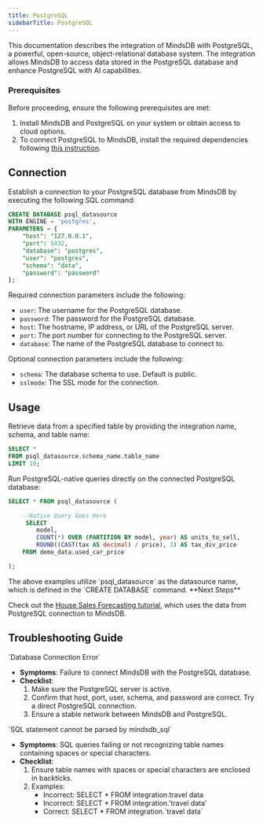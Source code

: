 ```yaml
---
title: PostgreSQL
sidebarTitle: PostgreSQL
---
```


This documentation describes the integration of MindsDB with PostgreSQL, a powerful, open-source, object-relational database system. 
The integration allows MindsDB to access data stored in the PostgreSQL database and enhance PostgreSQL with AI capabilities.

### Prerequisites

Before proceeding, ensure the following prerequisites are met:

 1. Install MindsDB and PostgreSQL on your system or obtain access to cloud options.
 2. To connect PostgreSQL to MindsDB, install the required dependencies following [this instruction](/setup/self-hosted/docker#install-dependencies).

## Connection

Establish a connection to your PostgreSQL database from MindsDB by executing the following SQL command:

```sql
CREATE DATABASE psql_datasource 
WITH ENGINE = 'postgres', 
PARAMETERS = {
    "host": "127.0.0.1",
    "port": 5432,
    "database": "postgres",
    "user": "postgres",
    "schema": "data",
    "password": "password"
};
```

Required connection parameters include the following:

*    `user`: The username for the PostgreSQL database.
*    `password`: The password for the PostgreSQL database.
*    `host`: The hostname, IP address, or URL of the PostgreSQL server.
*    `port`: The port number for connecting to the PostgreSQL server.
*    `database`: The name of the PostgreSQL database to connect to.

Optional connection parameters include the following:

*    `schema`: The database schema to use. Default is public.
*    `sslmode`: The SSL mode for the connection.

## Usage

Retrieve data from a specified table by providing the integration name, schema, and table name:

```sql
SELECT *
FROM psql_datasource.schema_name.table_name
LIMIT 10;
```

Run PostgreSQL-native queries directly on the connected PostgreSQL database:

```sql
SELECT * FROM psql_datasource (

    --Native Query Goes Here
     SELECT 
        model, 
        COUNT(*) OVER (PARTITION BY model, year) AS units_to_sell, 
        ROUND((CAST(tax AS decimal) / price), 3) AS tax_div_price
    FROM demo_data.used_car_price

);
```

<Note>
The above examples utilize `psql_datasource` as the datasource name, which is defined in the `CREATE DATABASE` command.
</Note>

<Tip>
**Next Steps**

 Check out the [House Sales Forecasting tutorial](https://docs.mindsdb.com/sql/tutorials/house-sales-forecasting), which uses the data from PostgreSQL connection to MindsDB.
</Tip>

## Troubleshooting Guide

<Warning>
`Database Connection Error`

* **Symptoms**: Failure to connect MindsDB with the PostgreSQL database.
* **Checklist**:
    1. Make sure the PostgreSQL server is active.
    2. Confirm that host, port, user, schema, and password are correct. Try a direct PostgreSQL connection.
    3. Ensure a stable network between MindsDB and PostgreSQL.
</Warning>

<Warning>
`SQL statement cannot be parsed by mindsdb_sql`

* **Symptoms**: SQL queries failing or not recognizing table names containing spaces or special characters.
* **Checklist**:
    1. Ensure table names with spaces or special characters are enclosed in backticks.
    2. Examples:
        * Incorrect: SELECT * FROM integration.travel data
        * Incorrect: SELECT * FROM integration.'travel data'
        * Correct: SELECT * FROM integration.\`travel data\`
</Warning>
